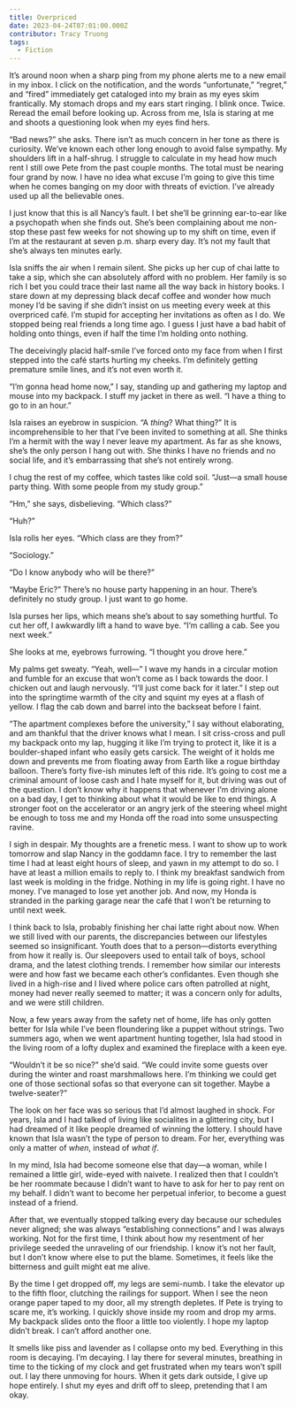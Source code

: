 ```yaml
---
title: Overpriced
date: 2023-04-24T07:01:00.000Z
contributor: Tracy Truong
tags:
  - Fiction
---
```

It’s around noon when a sharp ping from my phone alerts me to a new email in my inbox. I click on the notification, and the words “unfortunate,” “regret,” and “fired” immediately get cataloged into my brain as my eyes skim frantically. My stomach drops and my ears start ringing. I blink once. Twice. Reread the email before looking up. Across from me, Isla is staring at me and shoots a questioning look when my eyes find hers.

“Bad news?” she asks. There isn’t as much concern in her tone as there is curiosity. We’ve known each other long enough to avoid false sympathy.
My shoulders lift in a half-shrug. I struggle to calculate in my head how much rent I still owe Pete from the past couple months. The total must be nearing four grand by now. I have no idea what excuse I’m going to give this time when he comes banging on my door with threats of eviction. I’ve already used up all the believable ones.

I just know that this is all Nancy’s fault. I bet she’ll be grinning ear-to-ear like a psychopath when she finds out. She’s been complaining about me non-stop these past few weeks for not showing up to my shift on time, even if I’m at the restaurant at seven p.m. sharp every day. It’s not my fault that she’s always ten minutes early.

Isla sniffs the air when I remain silent. She picks up her cup of chai latte to take a sip, which she can absolutely afford with no problem. Her family is so rich I bet you could trace their last name all the way back in history books. I stare down at my depressing black decaf coffee and wonder how much money I’d be saving if she didn’t insist on us meeting every week at this overpriced café. I’m stupid for accepting her invitations as often as I do. We stopped being real friends a long time ago. I guess I just have a bad habit of holding onto things, even if half the time I’m holding onto nothing.

The deceivingly placid half-smile I’ve forced onto my face from when I first stepped into the café starts hurting my cheeks. I’m definitely getting premature smile lines, and it’s not even worth it.

“I’m gonna head home now,” I say, standing up and gathering my laptop and mouse into my backpack. I stuff my jacket in there as well. “I have a thing to go to in an hour.”

Isla raises an eyebrow in suspicion. “A <em>thing</em>? What thing?” It is incomprehensible to her that I’ve been invited to something at all. She thinks I’m a hermit with the way I never leave my apartment. As far as she knows, she’s the only person I hang out with. She thinks I have no friends and no social life, and it’s embarrassing that she’s not entirely wrong.

I chug the rest of my coffee, which tastes like cold soil. “Just—a small house party thing. With some people from my study group.”

“Hm,” she says, disbelieving. “Which class?”

“Huh?”

Isla rolls her eyes. “Which class are they from?”

“Sociology.”

“Do I know anybody who will be there?”

“Maybe Eric?” There’s no house party happening in an hour. There’s definitely no study group. I just want to go home.

Isla purses her lips, which means she’s about to say something hurtful. To cut her off, I awkwardly lift a hand to wave bye. “I’m calling a cab. See you next week.”

She looks at me, eyebrows furrowing. “I thought you drove here.”

My palms get sweaty. “Yeah, well—” I wave my hands in a circular motion and fumble for an excuse that won’t come as I back towards the door. I chicken out and laugh nervously. “I’ll just come back for it later.” I step out into the springtime warmth of the city and squint my eyes at a flash of yellow. I flag the cab down and barrel into the backseat before I faint.

“The apartment complexes before the university,” I say without elaborating, and am thankful that the driver knows what I mean. I sit criss-cross and pull my backpack onto my lap, hugging it like I’m trying to protect it, like it is a boulder-shaped infant who easily gets carsick. The weight of it holds me down and prevents me from floating away from Earth like a rogue birthday balloon. There’s forty five-ish minutes left of this ride. It’s going to cost me a criminal amount of loose cash and I hate myself for it, but driving was out of the question. I don’t know why it happens that whenever I’m driving alone on a bad day, I get to thinking about what it would be like to end things. A stronger foot on the accelerator or an angry jerk of the steering wheel might be enough to toss me and my Honda off the road into some unsuspecting ravine.

I sigh in despair. My thoughts are a frenetic mess. I want to show up to work tomorrow and slap Nancy in the goddamn face. I try to remember the last time I had at least eight hours of sleep, and yawn in my attempt to do so. I have at least a million emails to reply to. I think my breakfast sandwich from last week is molding in the fridge. Nothing in my life is going right. I have no money. I’ve managed to lose yet another job. And now, my Honda is stranded in the parking garage near the café that I won’t be returning to until next week.

I think back to Isla, probably finishing her chai latte right about now. When we still lived with our parents, the discrepancies between our lifestyles seemed so insignificant. Youth does that to a person—distorts everything from how it really is. Our sleepovers used to entail talk of boys, school drama, and the latest clothing trends. I remember how similar our interests were and how fast we became each other’s confidantes. Even though she lived in a high-rise and I lived where police cars often patrolled at night, money had never really seemed to matter; it was a concern only for adults, and we were still children.

Now, a few years away from the safety net of home, life has only gotten better for Isla while I’ve been floundering like a puppet without strings. Two summers ago, when we went apartment hunting together, Isla had stood in the living room of a lofty duplex and examined the fireplace with a keen eye.

“Wouldn’t it be so nice?” she’d said. “We could invite some guests over during the winter and roast marshmallows here. I’m thinking we could get one of those sectional sofas so that everyone can sit together. Maybe a twelve-seater?”

The look on her face was so serious that I’d almost laughed in shock. For years, Isla and I had talked of living like socialites in a glittering city, but I had dreamed of it like people dreamed of winning the lottery. I should have known that Isla wasn’t the type of person to dream. For her, everything was only a matter of <em>when</em>, instead of <em>what if</em>.

In my mind, Isla had become someone else that day—a woman, while I remained a little girl, wide-eyed with naivete. I realized then that I couldn’t be her roommate because I didn’t want to have to ask for her to pay rent on my behalf. I didn’t want to become her perpetual inferior, to become a guest instead of a friend.

After that, we eventually stopped talking every day because our schedules never aligned; she was always “establishing connections” and I was always working. Not for the first time, I think about how my resentment of her privilege seeded the unraveling of our friendship. I know it’s not her fault, but I don’t know where else to put the blame. Sometimes, it feels like the bitterness and guilt might eat me alive.

By the time I get dropped off, my legs are semi-numb. I take the elevator up to the fifth floor, clutching the railings for support. When I see the neon orange paper taped to my door, all my strength depletes. If Pete is trying to scare me, it’s working. I quickly shove inside my room and drop my arms. My backpack slides onto the floor a little too violently. I hope my laptop didn’t break. I can’t afford another one.

It smells like piss and lavender as I collapse onto my bed. Everything in this room is decaying. I’m decaying. I lay there for several minutes, breathing in time to the ticking of my clock and get frustrated when my tears won’t spill out. I lay there unmoving for hours. When it gets dark outside, I give up hope entirely. I shut my eyes and drift off to sleep, pretending that I am okay.
